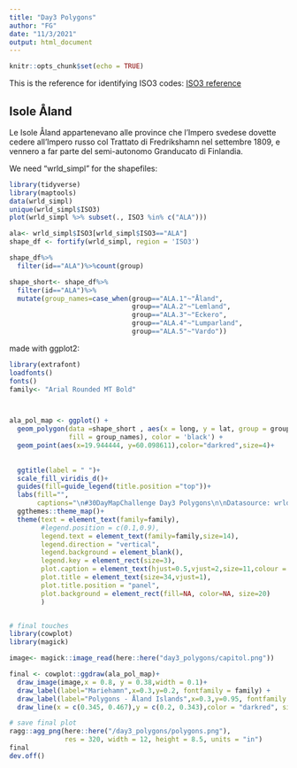 ```yaml
---
title: "Day3 Polygons"
author: "FG"
date: "11/3/2021"
output: html_document
---
```


```r
knitr::opts_chunk$set(echo = TRUE)
```

This is the reference for identifying ISO3 codes:
[ISO3 reference](https://it.wikipedia.org/wiki/ISO_3166-1_alpha-3)


## Isole Åland
Le Isole Åland appartenevano alle province che l'Impero svedese dovette cedere all'Impero russo col Trattato di Fredrikshamn nel settembre 1809, e vennero a far parte del semi-autonomo Granducato di Finlandia.


We need "wrld_simpl" for the shapefiles:
```r
library(tidyverse)
library(maptools)
data(wrld_simpl)
unique(wrld_simpl$ISO3)
plot(wrld_simpl %>% subset(., ISO3 %in% c("ALA")))
```


```r
ala<- wrld_simpl$ISO3[wrld_simpl$ISO3=="ALA"]
shape_df <- fortify(wrld_simpl, region = 'ISO3')

shape_df%>%
  filter(id=="ALA")%>%count(group)

shape_short<- shape_df%>%
  filter(id=="ALA")%>%
  mutate(group_names=case_when(group=="ALA.1"~"Åland",
                               group=="ALA.2"~"Lemland",
                               group=="ALA.3"~"Eckero",
                               group=="ALA.4"~"Lumparland",
                               group=="ALA.5"~"Vardo"))
```


made with ggplot2:
```r
library(extrafont)
loadfonts()
fonts()
family<- "Arial Rounded MT Bold"



ala_pol_map <- ggplot() +
  geom_polygon(data =shape_short , aes(x = long, y = lat, group = group_names, 
               fill = group_names), color = 'black') +
  geom_point(aes(x=19.944444, y=60.098611),color="darkred",size=4)+
  
  
  ggtitle(label = " ")+
  scale_fill_viridis_d()+
  guides(fill=guide_legend(title.position ="top"))+
  labs(fill="",
       captions="\n#30DayMapChallenge Day3 Polygons\n\nDatasource: wrld_simpl {maptools} - Infographics: Federica Gazzelloni\n")+
  ggthemes::theme_map()+
  theme(text = element_text(family=family),
        #legend.position = c(0.1,0.9),
        legend.text = element_text(family=family,size=14),
        legend.direction = "vertical",
        legend.background = element_blank(),
        legend.key = element_rect(size=3),
        plot.caption = element_text(hjust=0.5,vjust=2,size=11,colour = "black",family=family),
        plot.title = element_text(size=34,vjust=1),
        plot.title.position = "panel",
        plot.background = element_rect(fill=NA, color=NA, size=20)
        )


# final touches
library(cowplot)
library(magick)

image<- magick::image_read(here::here("day3_polygons/capitol.png"))

final <- cowplot::ggdraw(ala_pol_map)+
  draw_image(image,x = 0.8, y = 0.38,width = 0.1)+
  draw_label(label="Mariehamn",x=0.3,y=0.2, fontfamily = family) +
  draw_label(label="Polygons - Åland Islands",x=0.3,y=0.95, fontfamily = family,size=40) +
  draw_line(x = c(0.345, 0.467),y = c(0.2, 0.343),color = "darkred", size = 0.5)

# save final plot
ragg::agg_png(here::here("/day3_polygons/polygons.png"),
              res = 320, width = 12, height = 8.5, units = "in")
final
dev.off()
```





